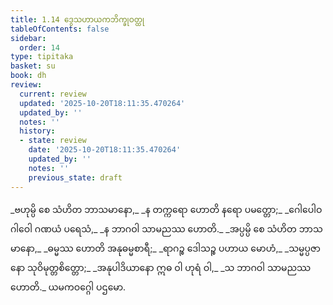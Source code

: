 ```yaml
---
title: 1.14 ဒွေသဟာယကဘိက္ခုဝတ္ထု
tableOfContents: false
sidebar:
  order: 14
type: tipitaka
basket: su
book: dh
review:
  current: review
  updated: '2025-10-20T18:11:35.470264'
  updated_by: ''
  notes: ''
  history:
  - state: review
    date: '2025-10-20T18:11:35.470264'
    updated_by: ''
    notes: ''
    previous_state: draft
---
```



<DynamicBreadcrumb />


<ReviewStatus review={frontmatter.review} showDetails={true} />

<HypothesisAnnotation frontmatter={frontmatter} />

<Division number="19" book="dh" e="ch" v="18" p="15">

<Paragraph number="20" type="verses" book="dh">
_ဗဟုမ္ပိ စေ သံဟိတ ဘာသမာနော,_  
_န တက္ကရော ဟောတိ နရော ပမတ္တော;_  
_ဂေါပေါဝ ဂါဝေါ ဂဏယံ ပရေသံ,_  
_န ဘာဂဝါ သာမညဿ ဟောတိ._  

</Paragraph>

</Division>
<Division number="20" book="dh" e="ch" v="18" p="16">

<Paragraph number="21" type="verses" book="dh">
_အပ္ပမ္ပိ စေ သံဟိတ ဘာသမာနော,_  
_ဓမ္မဿ ဟောတိ အနုဓမ္မစာရီ;_  
_ရာဂဉ္စ ဒေါသဉ္စ ပဟာယ မောဟံ,_  
_သမ္မပ္ပဇာနော သုဝိမုတ္တစိတ္တော;_  
_အနုပါဒိယာနော ဣဓ ဝါ ဟုရံ ဝါ,_  
_သ ဘာဂဝါ သာမညဿ ဟောတိ._  


</Paragraph>
</Division>

<Paragraph number="22" type="center" book="dh">
ယမကဝဂ္ဂေါ ပဌမော.
</Paragraph>